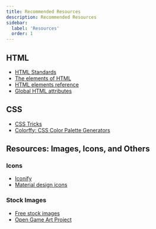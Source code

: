 ```yaml
---
title: Recommended Resources
description: Recommended Resources
sidebar:
  label: 'Resources'
  order: 1
---
```


## HTML
- [HTML Standards](https://html.spec.whatwg.org/multipage/syntax.html#syntax)
- [The elements of HTML](https://html.spec.whatwg.org/multipage/#toc-semantics)
- [HTML elements reference](https://developer.mozilla.org/en-US/docs/Web/HTML/Element)
- [Global HTML attributes](https://developer.mozilla.org/en-US/docs/Web/HTML/Global_attributes)


## CSS 
- [CSS Tricks](https://css-tricks.com/)
- [Colorffy: CSS Color Palette Generators](https://colorffy.com/)


## Resources: Images, Icons, and Others

### Icons
- [Iconify](https://iconify.design/)
- [Material design icons](https://www.jsdelivr.com/package/npm/material-icons)

### Stock Images
- [Free stock images](https://www.pexels.com/)
- [Open Game Art Project](https://opengameart.org/)
